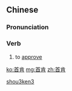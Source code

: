 ==Chinese==
{{zh-forms}}

===Pronunciation===
{{zh-pron
|m=shǒukěn
|c=sau2 hang2
|mn=qz:siú-khńg/tw,xm,zz:siú-khéng
|cat=v
}}

===Verb===
{{zh-verb}}

# {{lb|zh|literary}} to [[approve]]

[[Category:Mandarin literary terms|shou3ken3]]

[[ko:首肯]]
[[mg:首肯]]
[[zh:首肯]]